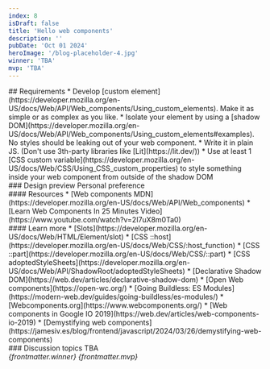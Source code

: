 ```yaml
---
index: 8
isDraft: false
title: 'Hello web components'
description: ''
pubDate: 'Oct 01 2024'
heroImage: '/blog-placeholder-4.jpg'
winner: 'TBA'
mvp: 'TBA'
---
```


<Section>
  ## Requirements
  * Develop [custom element](https://developer.mozilla.org/en-US/docs/Web/API/Web_components/Using_custom_elements). Make it as simple or as complex as you like.
  * Isolate your element by using a [shadow DOM](https://developer.mozilla.org/en-US/docs/Web/API/Web_components/Using_custom_elements#examples). No styles should be leaking out of your web component.
  * Write it in plain JS. (Don't use 3th-party libraries like [Lit](https://lit.dev/))
  * <Special /> Use at least 1 [CSS custom variable](https://developer.mozilla.org/en-US/docs/Web/CSS/Using_CSS_custom_properties) to style something inside your web component from outside of the shadow DOM
</Section>

<Section>
  ### Design preview
  Personal preference
</Section>

<Section>
  #### Resources
  * [Web components MDN](https://developer.mozilla.org/en-US/docs/Web/API/Web_components)
  * [Learn Web Components In 25 Minutes Video](https://www.youtube.com/watch?v=2I7uX8m0Ta0)
</Section>

<Section>
  #### Learn more
  * [Slots](https://developer.mozilla.org/en-US/docs/Web/HTML/Element/slot)
  * [CSS ::host](https://developer.mozilla.org/en-US/docs/Web/CSS/:host_function)
  * [CSS ::part](https://developer.mozilla.org/en-US/docs/Web/CSS/::part)
  * [CSS adoptedStyleSheets](https://developer.mozilla.org/en-US/docs/Web/API/ShadowRoot/adoptedStyleSheets)
  * [Declarative Shadow DOM](https://web.dev/articles/declarative-shadow-dom)
  * [Open Web components](https://open-wc.org/)
  * [Going Buildless: ES Modules](https://modern-web.dev/guides/going-buildless/es-modules/)
  * [Webcomponents.org](https://www.webcomponents.org/)
  * [Web components in Google IO 2019](https://web.dev/articles/web-components-io-2019)
  * [Demystifying web components](https://jamesiv.es/blog/frontend/javascript/2024/03/26/demystifying-web-components)
</Section>

<Section>
  ### Discussion topics
  TBA
</Section>

<Winner>
  <em>{frontmatter.winner}</em>
</Winner>

<MVP>
  <em>{frontmatter.mvp}</em>
</MVP>

